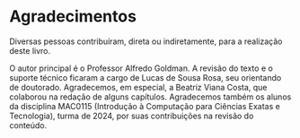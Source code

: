 # Agradecimentos {.unnumbered}

Diversas pessoas contribuíram, direta ou indiretamente, para a realização deste livro.

O autor principal é o Professor Alfredo Goldman. A revisão do texto e o suporte técnico ficaram a cargo de Lucas de Sousa Rosa, seu orientando de doutorado. Agradecemos, em especial, a Beatriz Viana Costa, que colaborou na redação de alguns capítulos. Agradecemos também os alunos da disciplina MAC0115 (Introdução à Computação para Ciências Exatas e Tecnologia), turma de 2024, por suas contribuições na revisão do conteúdo.